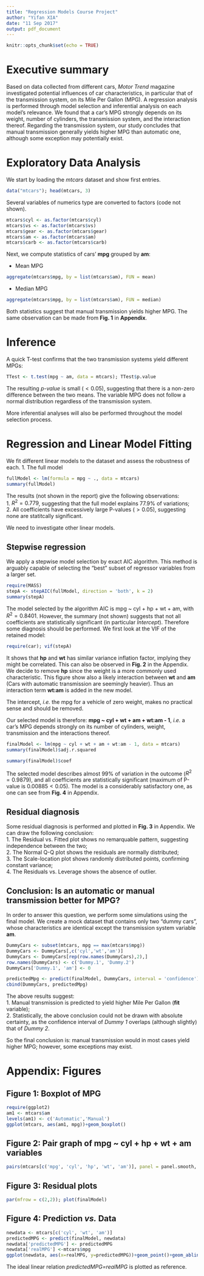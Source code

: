 ```yaml
---
title: "Regression Models Course Project"
author: "Yifan XIA"
date: "11 Sep 2017"
output: pdf_document
---
```


```r
knitr::opts_chunk$set(echo = TRUE)
```

# Executive summary
Based on data collected from different cars, *Motor Trend* magazine investigated potential influences of car characteristics, in particular that of the transmission system, on its Mile Per Gallon (MPG). A regression analysis is performed through model selection and inferential analysis on each model's relevance. We found that a car's MPG strongly depends on its weight, number of cylinders, the transmission system, and the interaction thereof. Regarding the transmission system, our study concludes that manual transmission generally yields higher MPG than automatic one, although some exception may potentially exist.

# Exploratory Data Analysis
We start by loading the *mtcars* dataset and show first entries.
```r
data("mtcars"); head(mtcars, 3)
```
Several variables of numerics type are converted to factors (code not shown).
```r
mtcars$cyl <- as.factor(mtcars$cyl)
mtcars$vs <- as.factor(mtcars$vs)
mtcars$gear <- as.factor(mtcars$gear)
mtcars$am <- as.factor(mtcars$am)
mtcars$carb <- as.factor(mtcars$carb)
```

Next, we compute statistics of cars' **mpg** grouped by **am**:  

* Mean MPG  
```r
aggregate(mtcars$mpg, by = list(mtcars$am), FUN = mean)
```

* Median MPG
```r
aggregate(mtcars$mpg, by = list(mtcars$am), FUN = median)
```
Both statistics suggest that manual transmission yields higher MPG. The same observation can be made from **Fig. 1** in **Appendix**.  

# Inference
A quick T-test confirms that the two transmission systems yield different MPGs:
```r
TTest <- t.test(mpg ~ am, data = mtcars); TTest$p.value
```
The resulting *p-value* is small ($<0.05$), suggesting that there is a non-zero difference between the two means. The variable MPG does not follow a normal distribution regardless of the transmission system.

More inferential analyses will also be performed throughout the model selection process.

# Regression and Linear Model Fitting
We fit different linear models to the dataset and assess the robustness of each.
1. The full model
```r
fullModel <- lm(formula = mpg ~ ., data = mtcars)
summary(fullModel)
```
The results (not shown in the report) give the following observations:  
1. $R^2=0.779$, suggesting that the full model explains $77.9\%$ of variations;  
2. All coefficients have excessively large P-values ($>0.05$), suggesting none are statitcally significant.  

We need to investigate other linear models.

## Stepwise regression
We apply a stepwise model selection by exact AIC algorithm. This method is arguably capable of selecting the "best" subset of regressor variables from a larger set.  
```r
require(MASS)
stepA <- stepAIC(fullModel, direction = 'both', k = 2)
summary(stepA)
```
The model selected by the algorithm AIC is mpg ~ cyl + hp + wt + am, with $R^2=0.8401$. However, the summary (not shown) suggests that not all coefficients are statistically significant (in particular *Intercept*). Therefore some diagnosis should be performed. We first look at the VIF of the retained model:
```r
require(car); vif(stepA)
```
It shows that **hp** and **wt** has similar variance inflation factor, implying they might be correlated. This can also be observed in **Fig. 2** in the Appendix. We decide to remove **hp** since the weight is a more commonly used characteristic. This figure show also a likely interaction between **wt** and **am** (Cars with automatic transmission are seemingly heavier). Thus an interaction term **wt:am** is added in the new model.

The intercept, *i.e.* the mpg for a vehicle of zero weight, makes no practical sense and should be removed.  

Our selected model is therefore: **mpg ~ cyl + wt + am + wt:am - 1**, *i.e.* a car's MPG depends strongly on its number of cylinders, weight, transmission and the interactions thereof.
```r
finalModel <- lm(mpg ~ cyl + wt + am + wt:am - 1, data = mtcars)
summary(finalModel)$adj.r.squared
```
```r
summary(finalModel)$coef
```
The selected model describes almost $99\%$ of variation in the outcome ($R^2=0.9879$), and all coefficients are statistically significant (maximum of P-value is $0.00885<0.05$). The model is a considerably satisfactory one, as one can see from **Fig. 4** in Appendix.

## Residual diagnosis
Some residual diagnosis is performed and plotted in **Fig. 3** in Appendix. We can draw the following conclusion:  
1. The Residual vs. Fitted plot shows no remarquable pattern, suggesting independence between the two;  
2. The Normal Q-Q plot shows the residuals are normally distributed;  
3. The Scale-location plot shows randomly distributed points, confirming constant variance;  
4. The Residuals vs. Leverage shows the absence of outlier.

## Conclusion: Is an automatic or manual transmission better for MPG?
In order to answer this question, we perform some simulations using the final model. We create a mock dataset that contains only two "dummy cars", whose characteristics are identical except the transmission system variable **am**.
```r
DummyCars <- subset(mtcars, mpg == max(mtcars$mpg))
DummyCars <- DummyCars[,c('cyl','wt','am')]
DummyCars <- DummyCars[rep(row.names(DummyCars),2),]
row.names(DummyCars) <- c('Dummy.1', 'Dummy.2')
DummyCars['Dummy.1', 'am'] <- 0
```
```r
predictedMpg <- predict(finalModel, DummyCars, interval = 'confidence')
cbind(DummyCars, predictedMpg)
```
The above results suggest:  
1. Manual transmission is predicted to yield higher Mile Per Gallon (**fit** variable);  
2. Statistically, the above conclusion could not be drawn with absolute certainty, as the confidence interval of *Dummy 1* overlaps (although slightly) that of *Dummy 2*.

So the final conclusion is: manual transmission would in most cases yield higher MPG; however, some exceptions may exist.

# Appendix: Figures
## Figure 1: Boxplot of MPG
```r
require(ggplot2)
am1 <- mtcars$am
levels(am1) <- c('Automatic','Manual')
ggplot(mtcars, aes(am1, mpg))+geom_boxplot()
```
## Figure 2: Pair graph of **mpg ~ cyl + hp + wt + am** variables
```r
pairs(mtcars[c('mpg', 'cyl', 'hp', 'wt', 'am')], panel = panel.smooth, main = 'Pair graph of mtcars')
```
## Figure 3: Residual plots
```r
par(mfrow = c(2,2)); plot(finalModel)
```

## Figure 4: Prediction *vs.* Data
```r
newdata <- mtcars[c('cyl', 'wt', 'am')]
predictedMPG <- predict(finalModel, newdata)
newdata['predictedMPG'] <- predictedMPG
newdata['realMPG'] <-mtcars$mpg
ggplot(newdata, aes(x=realMPG, y=predictedMPG))+geom_point()+geom_abline(slope = 1, intercept = 0, col = 'red')
```
The ideal linear relation *predictedMPG$=$realMPG* is plotted as reference.